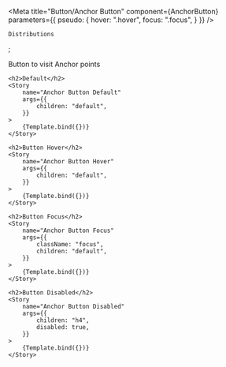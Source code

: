 

<Meta 
    title="Button/Anchor Button"
    component={AnchorButton}
    parameters={{
        pseudo: {
            hover: ".hover",
            focus: ".focus",
        }
    }}
/>

    Distributions
</AnchorButton>;


<Canvas columns={1}  withSource="open" withToolbar >
    <Title>Anchor Button</Title>
    <Subtitle>Button to visit Anchor points</Subtitle>
    
    <h2>Default</h2>
    <Story
        name="Anchor Button Default"
        args={{
            children: "default",
        }}
    >
        {Template.bind({})}
    </Story>
    
    <h2>Button Hover</h2>
    <Story
        name="Anchor Button Hover"
        args={{
            children: "default",
        }}
    >
        {Template.bind({})}
    </Story>
    
    <h2>Button Focus</h2>
    <Story
        name="Anchor Button Focus"
        args={{
            className: "focus",
            children: "default",
        }}
    >
        {Template.bind({})}
    </Story>
    
    <h2>Button Disabled</h2>
    <Story
        name="Anchor Button Disabled"
        args={{
            children: "h4",
            disabled: true,
        }}
    >
        {Template.bind({})}
    </Story>
</Canvas>
